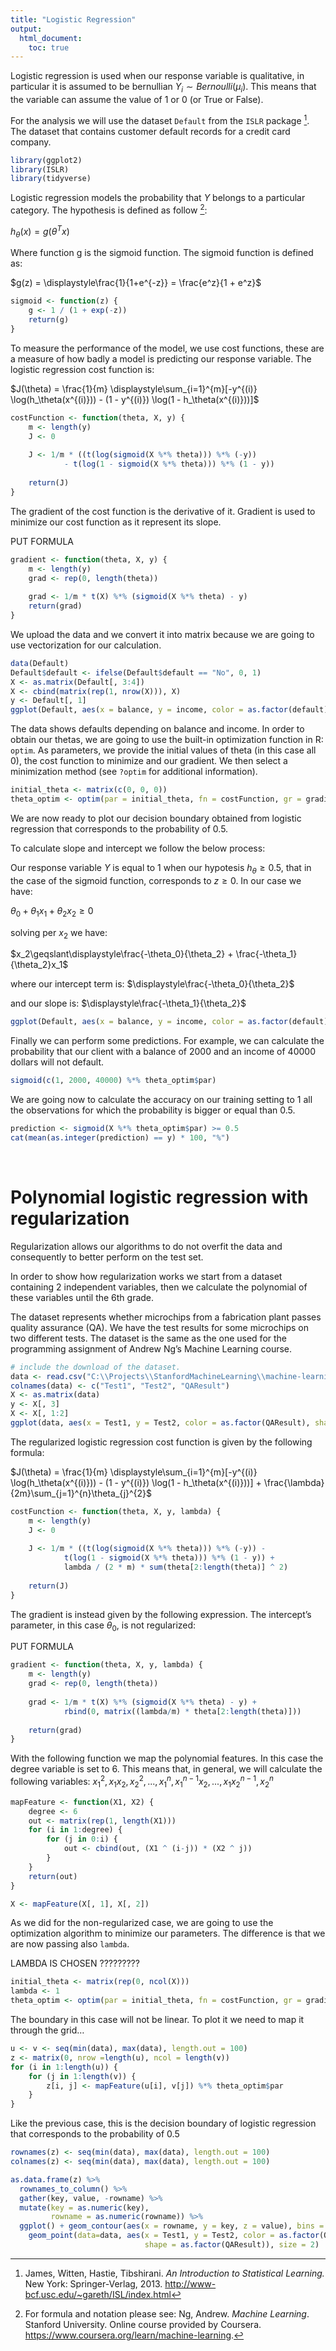 ```yaml
---
title: "Logistic Regression"
output: 
  html_document:
    toc: true
---
```

Logistic regression is used when our response variable is qualitative, in particular it is assumed to be bernullian $Y_i \sim Bernoulli(\mu_i)$. This means that the variable can assume the value of 1 or 0 (or True or False).

For the analysis we will use the dataset `Default` from the `ISLR` package [^1]. The dataset that contains customer default records for a credit card company.

```r
library(ggplot2)
library(ISLR)
library(tidyverse)
```

Logistic regression models the probability that $Y$ belongs to a particular category. The hypothesis is defined as follow [^2]:

$h_\theta(x) = g(\theta^Tx)$

Where function g is the sigmoid function. The sigmoid function is defined as:

$g(z) = \displaystyle\frac{1}{1+e^{-z}} = \frac{e^z}{1 + e^z}$

```r
sigmoid <- function(z) {
    g <- 1 / (1 + exp(-z))
    return(g)
}

```

To measure the performance of the model, we use cost functions, these are a measure of how badly a model is predicting our response variable. The logistic regression cost function is:

$J(\theta) = \frac{1}{m} \displaystyle\sum_{i=1}^{m}[-y^{(i)} \log(h_\theta(x^{(i)})) - (1 - y^{(i)}) \log(1 - h_\theta(x^{(i)}))]$

```r
costFunction <- function(theta, X, y) {
    m <- length(y)
    J <- 0
    
    J <- 1/m * ((t(log(sigmoid(X %*% theta))) %*% (-y)) 
            - t(log(1 - sigmoid(X %*% theta))) %*% (1 - y))
    
    return(J)
}
```

The gradient of the cost function is the derivative of it. Gradient is used to minimize our cost function as it represent its slope.

PUT FORMULA

```r
gradient <- function(theta, X, y) {
    m <- length(y)
    grad <- rep(0, length(theta))
    
    grad <- 1/m * t(X) %*% (sigmoid(X %*% theta) - y)
    return(grad)
}
```

We upload the data and we convert it into matrix because we are going to use vectorization for our calculation.

```r
data(Default)
Default$default <- ifelse(Default$default == "No", 0, 1)
X <- as.matrix(Default[, 3:4])
X <- cbind(matrix(rep(1, nrow(X))), X)
y <- Default[, 1]
ggplot(Default, aes(x = balance, y = income, color = as.factor(default), shape = as.factor(default))) + geom_point()
```

The data shows defaults depending on balance and income. In order to obtain our thetas, we are going to use the built-in optimization function in R: `optim`. As parameters, we provide the initial values of theta (in this case all 0), the cost function to minimize and our gradient. We then select a minimization method (see `?optim` for additional information).

```r
initial_theta <- matrix(c(0, 0, 0))
theta_optim <- optim(par = initial_theta, fn = costFunction, gr = gradient, X = X, y = y, method = "BFGS")
```

We are now ready to plot our decision boundary obtained from logistic regression that corresponds to the probability of 0.5.

To calculate slope and intercept we follow the below process:

Our response variable $Y$ is equal to 1 when our hypotesis $h_\theta\geqslant0.5$, that in the case of the sigmoid function, corresponds to $z\geqslant0$. In our case we have:

$\theta_0 + \theta_1 x_1 + \theta_2 x_2 \geqslant 0$

solving per $x_2$ we have:

$x_2\geqslant\displaystyle\frac{-\theta_0}{\theta_2} + \frac{-\theta_1}{\theta_2}x_1$

where our intercept term is: $\displaystyle\frac{-\theta_0}{\theta_2}$

and our slope is: $\displaystyle\frac{-\theta_1}{\theta_2}$

```r
ggplot(Default, aes(x = balance, y = income, color = as.factor(default), shape = as.factor(default))) + geom_point() + geom_abline(slope = (-theta_optim$par[2] / theta_optim$par[3]), intercept = (-theta_optim$par[1] / theta_optim$par[3]), colour = "blue", size = 1)
```

Finally we can perform some predictions. For example, we can calculate the probability that our client with a balance of 2000 and an income of 40000 dollars will not default.

```r
sigmoid(c(1, 2000, 40000) %*% theta_optim$par)
```

We are going now to calculate the accuracy on our training setting to 1 all the observations for which the probability is bigger or equal than 0.5.

```r
prediction <- sigmoid(X %*% theta_optim$par) >= 0.5
cat(mean(as.integer(prediction) == y) * 100, "%")
```

<br>

# Polynomial logistic regression with regularization

Regularization allows our algorithms to do not overfit the data and consequently to better perform on the test set.

In order to show how regularization works we start from a dataset containing 2 independent variables, then we calculate the polynomial of these variables until the 6th grade.

The dataset represents whether microchips from a fabrication plant passes quality assurance (QA). We have the test results for some microchips on two different tests. The dataset is the same as the one used for the programming assignment of Andrew Ng's Machine Learning course.

```r
# include the download of the dataset.
data <- read.csv("C:\\Projects\\StanfordMachineLearning\\machine-learning-ex2\\ex2\\ex2data2.txt", header = F)
colnames(data) <- c("Test1", "Test2", "QAResult")
X <- as.matrix(data)
y <- X[, 3]
X <- X[, 1:2]
ggplot(data, aes(x = Test1, y = Test2, color = as.factor(QAResult), shape = as.factor(QAResult))) + geom_point(size = 2)
```

The regularized logistic regression cost function is given by the following formula:

$J(\theta) = \frac{1}{m} \displaystyle\sum_{i=1}^{m}[-y^{(i)} \log(h_\theta(x^{(i)})) - (1 - y^{(i)}) \log(1 - h_\theta(x^{(i)}))] + \frac{\lambda}{2m}\sum_{j=1}^{n}\theta_{j}^{2}$

```r
costFunction <- function(theta, X, y, lambda) {
    m <- length(y)
    J <- 0
    
    J <- 1/m * ((t(log(sigmoid(X %*% theta))) %*% (-y)) -
            t(log(1 - sigmoid(X %*% theta))) %*% (1 - y)) +
            lambda / (2 * m) * sum(theta[2:length(theta)] ^ 2)
    
    return(J)
}
```

The gradient is instead given by the following expression. The intercept's parameter, in this case $\theta_0$, is not regularized:

PUT FORMULA

```r
gradient <- function(theta, X, y, lambda) {
    m <- length(y)
    grad <- rep(0, length(theta))
    
    grad <- 1/m * t(X) %*% (sigmoid(X %*% theta) - y) +
            rbind(0, matrix((lambda/m) * theta[2:length(theta)]))
    
    return(grad)
}
```

With the following function we map the polynomial features. In this case the degree variable is set to 6. This means that, in general, we will calculate the following variables: $x_1^2, x_1x_2,x_2^2,...,x_1^n,x_1^{n-1}x_2,...,x_1x_2^{n-1},x_2^n$

```r
mapFeature <- function(X1, X2) {
    degree <- 6
    out <- matrix(rep(1, length(X1)))
    for (i in 1:degree) {
        for (j in 0:i) {
            out <- cbind(out, (X1 ^ (i-j)) * (X2 ^ j))
        }
    }
    return(out)
}

```

```r
X <- mapFeature(X[, 1], X[, 2])
```

As we did for the non-regularized case, we are going to use the optimization algorithm to minimize our parameters. The difference is that we are now passing also `lambda`.

LAMBDA IS CHOSEN ?????????

```r
initial_theta <- matrix(rep(0, ncol(X)))
lambda <- 1
theta_optim <- optim(par = initial_theta, fn = costFunction, gr = gradient, X = X, y = y, lambda = lambda, method = "BFGS")
```

The boundary in this case will not be linear. To plot it we need to map it through the grid...

```r
u <- v <- seq(min(data), max(data), length.out = 100)
z <- matrix(0, nrow =length(u), ncol = length(v))
for (i in 1:length(u)) {
    for (j in 1:length(v)) {
        z[i, j] <- mapFeature(u[i], v[j]) %*% theta_optim$par
    }
}
```

Like the previous case, this is the decision boundary of logistic regression that corresponds to the probability of 0.5

```r
rownames(z) <- seq(min(data), max(data), length.out = 100)
colnames(z) <- seq(min(data), max(data), length.out = 100)

as.data.frame(z) %>% 
  rownames_to_column() %>% 
  gather(key, value, -rowname) %>% 
  mutate(key = as.numeric(key), 
         rowname = as.numeric(rowname)) %>%
  ggplot() + geom_contour(aes(x = rowname, y = key, z = value), bins = 1) + 
    geom_point(data=data, aes(x = Test1, y = Test2, color = as.factor(QAResult),
                              shape = as.factor(QAResult)), size = 2)
```



[^1]: James, Witten, Hastie, Tibshirani. *An Introduction to Statistical Learning.* New York: Springer-Verlag, 2013. <http://www-bcf.usc.edu/~gareth/ISL/index.html>
[^2]: For formula and notation please see: Ng, Andrew. *Machine Learning*. Stanford University. Online course provided by Coursera. <https://www.coursera.org/learn/machine-learning>. 